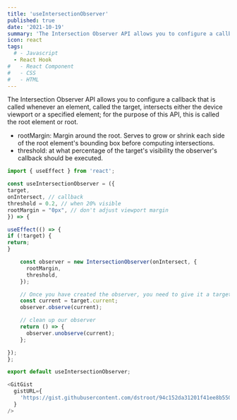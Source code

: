 ```yaml
---
title: 'useIntersectionObserver'
published: true
date: '2021-10-19'
summary: 'The Intersection Observer API allows you to configure a callback that is called whenever an element intersects either the device viewport.'
icon: react
tags:
  # - Javascript
  - React Hook
#   - React Component
#   - CSS
#   - HTML
---
```


The Intersection Observer API allows you to configure a callback that is called whenever an element, called the target, intersects either the device viewport or a specified element; for the purpose of this API, this is called the root element or root.

- rootMargin: Margin around the root. Serves to grow or shrink each side of the root element's bounding box before computing intersections.
- threshold: at what percentage of the target's visibility the observer's callback should be executed.

<CodeBlock>

```Javascript:useIntersectionObserver.js
import { useEffect } from 'react';

const useIntersectionObserver = ({
target,
onIntersect, // callback
threshold = 0.2, // when 20% visible
rootMargin = "0px", // don't adjust viewport margin
}) => {

useEffect(() => {
if (!target) {
return;
}

    const observer = new IntersectionObserver(onIntersect, {
      rootMargin,
      threshold,
    });

    // Once you have created the observer, you need to give it a target element to watch
    const current = target.current;
    observer.observe(current);

    // clean up our observer
    return () => {
      observer.unobserve(current);
    };

});
};

export default useIntersectionObserver;
```

</CodeBlock>

<CodeBlock>

```Javascript:useIntersectionObserver.js
<GitGist
  gistURL={
    'https://gist.githubusercontent.com/dstroot/94c152da31201f41ee8b550442ddbc0b/raw/3a23e00f7c861fe9d36d9e12289a6904ce2ad15e/useIntersectionObserver.js'
  }
/>
```

</CodeBlock>
